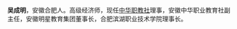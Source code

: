 {{人物信息框
|姓名 = 吴成明
|图像 =
|图像大小 =
|性别 = 男
|出生日期 ={{birth year and age|1961}}
|出生地 ={{CHN}}[[安徽省|安徽省]][[合肥市|合肥市]]
|逝世日期 =
|逝世地 =
|种族 = [[汉族|汉族]]
|国籍 ={{PRC}}
|政党 =[[中国民主同盟|中国民主同盟]]
|职业 =高级经济师<br>[[教育家|教育家]]<br>[[企业家|企业家]]
}}
'''吴成明'''，安徽合肥人。高级经济师，现任[[中华职教社|中华职教社]]理事，安徽中华职业教育社副主任，安徽明星教育集团董事长，合肥滨湖职业技术学院理事长。
